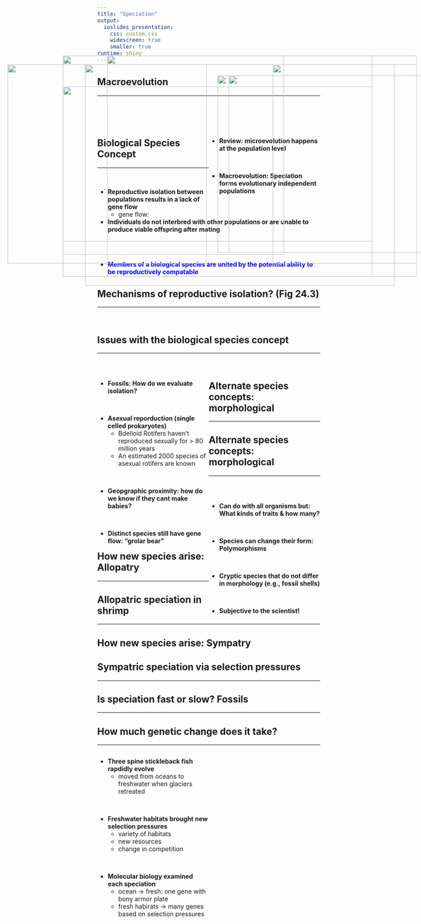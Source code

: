 ```yaml
---
title: "Speciation"
output: 
  ioslides_presentation:
    css: custom.css
    widescreen: true
    smaller: true
runtime: shiny
---
```


## Macroevolution
<hr>
<br/>
<br/>
<br/>

<div style="float: right; width: 50%;">
* **Review: microevolution happens at the population level**

<br/>

* **Macroevolution: Speciation forms evolutionary independent populations**

</div>

<IMG STYLE="position:absolute; TOP:200px; LEFT:25px; WIDTH:450px; HEIGHT:450px" SRC="images/macro.png">

## Biological Species Concept
<hr>
<br/>

* **Reproductive isolation between populations results in a lack of gene flow**
    + gene flow: 
<br/>

* **Individuals do not interbred with other populations or are unable to produce viable offspring after mating**

<br/>
<br/>

* <span style="color:blue">**Members of a biological species are united by the potential ability to be reproductively compatable**</span>


<IMG STYLE="position:absolute; TOP:200px; LEFT:625px; WIDTH:325px; HEIGHT:450px" SRC="images/speciesconcept.jpg">

## Mechanisms of reproductive isolation? (Fig 24.3)
<hr>
<br/>

<IMG STYLE="position:absolute; TOP:200px; LEFT:200px; WIDTH:700px; HEIGHT:500px" SRC="images/lark.png">

## Issues with the biological species concept
<hr>
<br/>

<div style="float: left; width: 50%;">

* **Fossils: How do we evaluate isolation?**

<br/>

* **Asexual reporduction (single celled prokaryotes)**
    + Bdelloid Rotifers haven’t
reproduced sexually for > 80 million years 
    + An estimated 2000 species of asexual rotifers are known

<br/>

* **Geopgraphic proximity: how do we know if they cant make babies?**

<br/>

* **Distinct species still have gene flow: "grolar bear"**

</div>

<IMG STYLE="position:absolute; TOP:225px; LEFT:525px; WIDTH:450px; HEIGHT:400px" SRC="images/rotifer.jpg">

## Alternate species concepts: morphological
<hr>

<IMG STYLE="position:absolute; TOP:180px; LEFT:250px; WIDTH:700px; HEIGHT:500px" SRC="images/moprh.png">

## Alternate species concepts: morphological
<hr>
<br/>

<div style="float: right; width: 50%;">
* **Can do with all organisms but: What kinds of traits & how many?**

<br/>

* **Species can change their form: Polymorphisms**

<br/>

* **Cryptic species that do not differ in morphology (e.g., fossil shells)**

<br/>

* **Subjective to the scientist!**
</div>

<IMG STYLE="position:absolute; TOP:225px; LEFT:500px; WIDTH:500px; HEIGHT:400px" SRC="images/mimic.png">

<!-- ## Alternate species concepts: phylogenetic  -->
<!-- <hr> -->

<!-- <IMG STYLE="position:absolute; TOP:180px; LEFT:250px; WIDTH:700px; HEIGHT:500px" SRC="images/phylo.jpg"> -->

## How new species arise: Allopatry
<hr>

<IMG STYLE="position:absolute; TOP:180px; LEFT:250px; WIDTH:700px; HEIGHT:500px" SRC="images/allo.png">

## Allopatric speciation in shrimp
<hr>

<IMG STYLE="position:absolute; TOP:180px; LEFT:250px; WIDTH:700px; HEIGHT:500px" SRC="images/shrimp.jpg">

## How new species arise: Sympatry

<IMG STYLE="position:absolute; TOP:250px; LEFT:150px; WIDTH:700px; HEIGHT:350px" SRC="images/symp.png">

## Sympatric speciation via selection pressures
<hr>

<IMG STYLE="position:absolute; TOP:180px; LEFT:150px; WIDTH:700px; HEIGHT:500px" SRC="images/symp2.jpg">


## Is speciation fast or slow? Fossils
<hr>

<IMG STYLE="position:absolute; TOP:180px; LEFT:150px; WIDTH:700px; HEIGHT:500px" SRC="images/fossils.jpg">

## How much genetic change does it take?
<hr>

<div style="float: left; width: 50%;">

* **Three spine stickleback fish rapdidly evolve**
    + moved from oceans to freshwater when glaciers retreated

<br/>

* **Freshwater habitats brought new selection pressures**
    + variety of habitats
    + new resources
    + change in competition

<br/>

* **Molecular biology examined each speciation**
    + ocean -> fresh: one gene with bony armor plate
    + fresh habirats -> many genes based on selection pressures
</div>

<IMG STYLE="position:absolute; TOP:180px; LEFT:150px; WIDTH:500px; HEIGHT:450px" SRC="images/fish.jpg">
